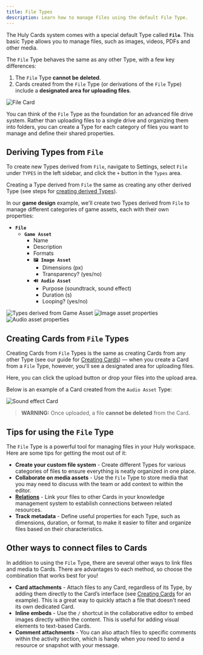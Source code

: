 ```yaml
---
title: File Types
description: Learn how to manage Files using the default File Type.
---
```



The Huly Cards system comes with a special default Type called **`File`**. This basic Type allows you to manage files, such as images, videos, PDFs and other media.

The `File` Type behaves the same as any other Type, with a few key differences:

1. The `File` Type **cannot be deleted**.
2. Cards created from the `File` Type (or derivations of the `File` Type) include a **designated area for uploading files**. 

<Image src={blankFileCard} alt="File Card" inferSize quality="max" />

You can think of the `File` Type as the foundation for an advanced file drive system. Rather than uploading files to a single drive and organizing them into folders, you can create a Type for each category of files you want to manage and define their shared properties.

## Deriving Types from `File`

To create new Types derived from `File`, navigate to Settings, select `File` under `TYPES` in the left sidebar, and click the `+` button in the `Types` area.

Creating a Type derived from `File` the same as creating any other derived Type (see steps for [creating derived Types](/cards/types/creating-types/#creating-derived-types)).

In our **game design** example, we'll create two Types derived from `File` to manage different categories of game assets, each with their own properties:

- **`File`**
  - **`Game Asset`**
    - Name
    - Description
    - Formats
    - **`🖼️ Image Asset`**
      - Dimensions (px)
      - Transparency? (yes/no)
    - **`🔊 Audio Asset`**
      - Purpose (soundtrack, sound effect)
      - Duration (s)
      - Looping? (yes/no)

<Image src={gameAssetTypes} alt="Types derived from Game Asset" inferSize quality="max" />
<Image src={imageAsset} alt="Image asset properties" inferSize quality="max" />
<Image src={audioAsset} alt="Audio asset properties" inferSize quality="max" />

## Creating Cards from `File` Types

Creating Cards from `File` Types is the same as creating Cards from any other Type (see our guide for [Creating Cards](/cards/cards/creating-cards)) — when you create a Card from a `File` Type, however, you'll see a designated area for uploading files.

Here, you can click the upload button or drop your files into the upload area.

  Below is an example of a Card created from the `Audio Asset` Type:

<Image src={soundEffectCard} alt="Sound effect Card" inferSize quality="max" />

> **WARNING:** Once uploaded, a file **cannot be deleted** from the Card.

## Tips for using the `File` Type

The `File` Type is a powerful tool for managing files in your Huly workspace. Here are some tips for getting the most out of it:

* **Create your custom file system** - Create different Types for various categories of files to ensure everything is neatly organized in one place.
* **Collaborate on media assets** - Use the `File` Type to store media that you may need to discuss with the team or add context to within the editor.
* **[Relations](/cards/relations/relations-overview)** - Link your files to other Cards in your knowledge management system to establish connections between related resources.
* **Track metadata** - Define useful properties for each Type, such as dimensions, duration, or format, to make it easier to filter and organize files based on their characteristics.

## Other ways to connect files to Cards
In addition to using the `File` Type, there are several other ways to link files and media to Cards. There are advantages to each method, so choose the combination that works best for you!

* **Card attachments** - Attach files to any Card, regardless of its Type, by adding them directly to the Card’s interface (see [Creating Cards](/cards/cards/creating-cards) for an example). This is a great way to quickly attach a file that doesn't need its own dedicated Card.
* **Inline embeds** - Use the `/` shortcut in the collaborative editor to embed images directly within the content. This is useful for adding visual elements to text-based Cards.
* **Comment attachments** - You can also attach files to specific comments within the activity section, which is handy when you need to send a resource or snapshot with your message.